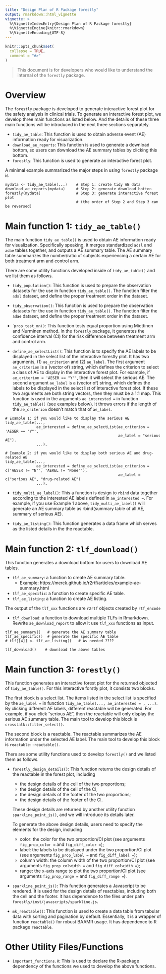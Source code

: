 ```yaml
---
title: "Design Plan of R Package forestly"
output: rmarkdown::html_vignette
vignette: >
  %\VignetteIndexEntry{Design Plan of R Package forestly}
  %\VignetteEngine{knitr::rmarkdown}
  %\VignetteEncoding{UTF-8}
---
```


```r
knitr::opts_chunk$set(
  collapse = TRUE,
  comment = "#>"
)
```

> This document is for developers who would like to understand the internal of the `forestly` package.

# Overview

The `forestly` package is developed to generate interactive forest plot for the safety analysis in clinical trials. 
To generate an interactive forest plot, we develop three main functions as listed below. 
And the details of these three main functions will be introduced in the next three sections separately.

- `tidy_ae_table`:  This function is used to obtain adverse event (AE) information ready for visualization.
- `download_ae_reports`: This function is used to generate a download bottom, so users can download the AE summary tables by clicking this bottom.
- `forestly`: This function is used to generate an interactive forest plot.

A minimal example summarized the major steps in using `forestly` package is

```{}
mydata <- tidy_ae_table(...)    # Step 1: create tidy AE data
download_ae_reports(mydata)     # Step 2: generate download botton
forestly(mydata)                # Step 3: generate interactive forest plot 
                                # (the order of Step 2 and Step 3 can be reversed)
```


# Main function 1: `tidy_ae_table()`

The main function `tidy_ae_table()` is used to obtain AE information ready for visualization. 
Specifically speaking, it merges standardized `adsl` and `adae` tables together, and outputs a AE summary table. 
The AE summary table summarizes the number/ratio of subjects experiencing a certain AE for both treatment arm and control arm.


There are some utility functions developed inside of `tidy_ae_table()` and we list them as follows.

- `tidy_population()`: This function is used to prepare the observation datasets for the use in function `tidy_ae_table()`. The function filter the `adsl` dataset, and define the proper treatment order in the dataset. 

- `tidy_observation()`: This function is used to prepare the observation datasets for the use in function `tidy_ae_table()`. The function filter the `adae` dataset, and define the proper treatment order in the dataset.

- ``prop_test_mn()`: This function tests equal proportion using Miettinen and Nurminen method. In the `forestly` package, it generates the confidence interval (CI) for the risk difference between treatment arm and control arm.

- `define_ae_selectList()`: This function is to specify the AE labels to be displayed in the select list of the interactive forestly plot. It has two arguments, (1) `ae_criterion` and (2) `ae_label`. The first argument `ae_criterion` is a (vector of) string, which defines the criterion to select a class of AE to display in the interactive forest plot. For example, if `ae_criterion = 'AESER == "Y"'`, then it will select the serious AE. The second argument `ae_label` is a (vector of) string, which defines the labels to be displayed in the select list of interactive forest plot. If these two arguments are both string vectors, then they must be a 1:1 map. This function is used in the arguments `ae_interested = ` in function `tidy_ae_table()` (see examples below). It throws errors if the length of the `ae_criterion` doesn't match that of `ae_label`.

```{}
# Example 1: if you would like to display the serious AE
tidy_ae_table(...,
              ae_interested = define_ae_selectList(ae_criterion = 'AESER == "Y"', 
                                                   ae_label = "serious AE"),
              ...).

# Example 2: if you would like to display both serious AE and drug-related AE
tidy_ae_table(...,
              ae_interested = define_ae_selectList(ae_criterion = c('AESER != "N"', 'AEREL != "None"'),
                                                   ae_label = c("serious AE", "drug-related AE")
              ...).
```

- `tidy_multi_ae_label()`: This a function is design to `rbind` data together according to the interested AE labels defined in `ae_interested = `. For example, if you use Example 1 above, `tidy_multi_ae_label()` will generate an AE summary table as rbind(summary table of all AE, summary of serious AE).

- `tidy_ae_listing()`: This function generates a data frame which serves as the listed details in the the reactable.


# Main function 2: `tlf_download()`

This function generates a download bottom for users to download AE tables.

- `tlf_ae_summary`: a function to create AE summary table. 
  + Example: https://merck.github.io/r2rtf/articles/example-ae-summary.html 
- `tlf_ae_specific`: a function to create specific AE table. 
- `tlf_ae_listing`: a function to create AE listing. 

The output of the `tlf_xxx` functions are `r2rtf` objects created by `rtf_encode`

- `tlf_download`: a function to download multiple TLFs in Rmarkdown. 
Rewrite `ae_download_report` to allow it use `tlf_xxx` functions as input. 

```{}
tlf_ae_summary()   # generate the AE summary table
tlf_ae_specific()  # generate the specific AE table
# tlf[[4]] <- tlf_ae_listing()   # As needed ????

tlf_download()    # download the above tables
```

# Main function 3: `forestly()`

This function generates an interactive forest plot for the returned objected of `tidy_ae_table()`.
For this interactive forstly plot, it consists two blocks. 

The first block is a select list. 
The items listed in the select list is specified by the `ae_label = ` in function `tidy_ae_table(..., ae_interested = , ...)`.
By clicking different AE labels, different reactable will be generated. 
For example, if you click "serious AE", then the reactable will only display the serious AE summary table.
The main tool to develop this block is `crosstalk::filter_select()`.

The second block is a reactable.
The reactable summarizes the AE information under the selected AE label.
The main tool to develop this block is `reactable::reactable()`.

There are some utility functions used to develop `forestly()` and we listed them as follows.

- `forestly_design_details()`: This function returns the design details of the reactable in the forest plot, including
  
  - the design details of the cell of the two proportions;
  - the design details of the cell of the CI;
  - the design details of the footer of the two proportions;
  - the design details of the footer of the CI.
  
  These design details are returned by another utility function `sparkline_point_js()`, and we will introduce its details later.
  
  To generate the above design details, users need to specify the elements for the design, including
  
  - color: the color for the two proportion/CI plot (see arguments `fig_prop_color =` and `fig_diff_color =`);
  - label: the labels to be displayed under the two proportion/CI plot (see arguments `fig_prop_label = ` and `fig_diff_label =`);
  - column width: the column width of the two proportion/CI plot (see arguments `fig_prop_colwidth = ` and `fig_diff_colwidth =`);
  - range: the x-axis range to plot the two proportion/CI plot (see arguments `fig_prop_range = ` and `fig_diff_range =`).
  
- `sparkline_point_js()`:  This function generates a Javascript to be rendered. It is used for the design details of reactables, including both the cell and the footer. It has dependence to the files under path `forestly/inst/javascripts/sparkline.js`.

- `mk_reactable()`: This function is used to create a data table from tabular data with sorting and pagination by default. Essentially, it is a wrapper of function `reactable()` for robust BAAMR usage. It has dependence to R package `reactable`.

# Other Utility Files/Functions

- `important_functions.R`: This is used to declare the R-package dependency of the functions we used to develop the above functions.
  